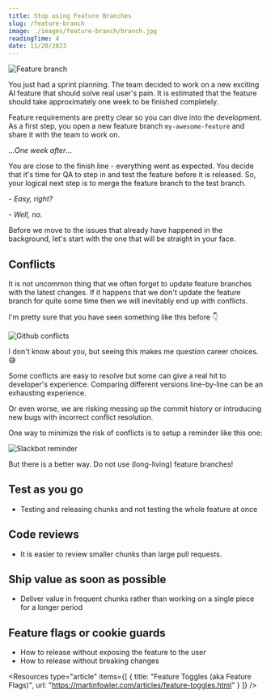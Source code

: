 ```yaml
---
title: Stop using Feature Branches
slug: /feature-branch
image: ./images/feature-branch/branch.jpg
readingTime: 4
date: 11/20/2023
---
```


<Intro
  title={props.pageContext.frontmatter.title}
  readingTime={props.pageContext.frontmatter.readingTime}
  date={props.pageContext.frontmatter.date}
/>

![Feature branch](./images/feature-branch/branch.jpg)

You just had a sprint planning. The team decided to work on a new exciting AI feature that should solve real user's pain.
It is estimated that the feature should take approximately one week to be finished completely. 

Feature requirements are pretty clear so you can dive into the development. 
As a first step, you open a new feature branch `my-awesome-feature` and share it with the team to work on.

..._One week after_...

You are close to the finish line - everything went as expected. 
You decide that it's time for QA to step in and test the feature before it is released. 
So, your logical next step is to merge the feature branch to the test branch. 

_- Easy, right?_ 

_- Well, no._

Before we move to the issues that already have happened in the background, let's start with the one that will be straight in your face.   

## Conflicts

It is not uncommon thing that we often forget to update feature branches with the latest changes. 
If it happens that we don't update the feature branch for quite some time then we will inevitably end up with conflicts. 

I'm pretty sure that you have seen something like this before 👇

![Github conflicts](./images/feature-branch/conflicts.png)

I don't know about you, but seeing this makes me question career choices. 😅

Some conflicts are easy to resolve but some can give a real hit to developer's experience. 
Comparing different versions line-by-line can be an exhausting experience. 

Or even worse, we are risking messing up the commit history or introducing new bugs with incorrect conflict resolution. 

One way to minimize the risk of conflicts is to setup a reminder like this one:

![Slackbot reminder](./images/feature-branch/slackbot-reminder.png)

But there is a better way. Do not use (long-living) feature branches!

## Test as you go

- Testing and releasing chunks and not testing the whole feature at once

## Code reviews

- It is easier to review smaller chunks than large pull requests.

## Ship value as soon as possible

- Deliver value in frequent chunks rather than working on a single piece for a longer period

## Feature flags or cookie guards

- How to release without exposing the feature to the user
- How to release without breaking changes

<Resources 
  type="article" 
  items={[
    {
      title: "Feature Toggles (aka Feature Flags)", 
      url: "https://martinfowler.com/articles/feature-toggles.html"
    }
  ]} 
/>